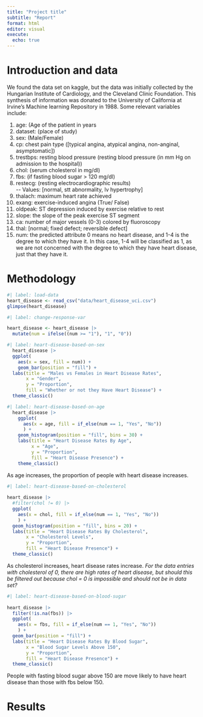 ```yaml
---
title: "Project title"
subtitle: "Report"
format: html
editor: visual
execute:
  echo: true
---
```


# Introduction and data

We found the data set on kaggle, but the data was initially collected by the Hungarian Institute of Cardiology, and the Cleveland Clinic Foundation. This synthesis of information was donated to the University of California at Irvine's Machine learning Repository in 1988. Some relevant variables include:

1.  age: (Age of the patient in years
2.  dataset: (place of study)
3.  sex: (Male/Female)
4.  cp: chest pain type (\[typical angina, atypical angina, non-anginal, asymptomatic\])
5.  trestbps: resting blood pressure (resting blood pressure (in mm Hg on admission to the hospital))
6.  chol: (serum cholesterol in mg/dl)
7.  fbs: (if fasting blood sugar \> 120 mg/dl)
8.  restecg: (resting electrocardiographic results)\
    \-- Values: \[normal, stt abnormality, lv hypertrophy\]
9.  thalach: maximum heart rate achieved
10. exang: exercise-induced angina (True/ False)
11. oldpeak: ST depression induced by exercise relative to rest
12. slope: the slope of the peak exercise ST segment
13. ca: number of major vessels (0-3) colored by fluoroscopy
14. thal: \[normal; fixed defect; reversible defect\]
15. num: the predicted attribute 0 means no heart disease, and 1-4 is the degree to which they have it. In this case, 1-4 will be classified as 1, as we are not concerned with the degree to which they have heart disease, just that they have it.

# Methodology

```r
#| label: load-data
heart_disease <- read_csv("data/heart_disease_uci.csv")
glimpse(heart_disease)
```

```r
#| label: change-response-var

heart_disease <- heart_disease |>
  mutate(num = ifelse((num >= "1"), "1", "0"))
```

```r
#| label: heart-disease-based-on-sex
  heart_disease |>
  ggplot(
    aes(x = sex, fill = num)) + 
    geom_bar(position = "fill") +
  labs(title = "Males vs Females in Heart Disease Rates", 
       x = "Gender",
       y = "Proportion", 
       fill = "Whether or not they Have Heart Disease") +
  theme_classic()

```

```r
#| label: heart-disease-based-on-age
  heart_disease |>
    ggplot(
      aes(x = age, fill = if_else(num == 1, "Yes", "No"))
      ) +
    geom_histogram(position = "fill", bins = 30) +
    labs(title = "Heart Disease Rates By Age",
         x = "Age",
         y = "Proportion",
         fill = "Heart Disease Presence") +
    theme_classic()
```

As age increases, the proportion of people with heart disease increases.

```r
#| label: heart-disease-based-on-cholesterol
  
heart_disease |>
  #filter(chol != 0) |>
  ggplot(
    aes(x = chol, fill = if_else(num == 1, "Yes", "No"))
    ) +
  geom_histogram(position = "fill", bins = 20) +
  labs(title = "Heart Disease Rates By Cholesterol",
       x = "Cholesterol Levels",
       y = "Proportion",         
       fill = "Heart Disease Presence") +
  theme_classic()
```

As cholesterol increases, heart disease rates increase. *For the data entries with cholesterol of 0, there are high rates of heart disease, but should this be filtered out because chol = 0 is impossible and should not be in data set?*

```r
#| label: heart-disease-based-on-blood-sugar
  
heart_disease |>
  filter(!is.na(fbs)) |>
  ggplot(
    aes(x = fbs, fill = if_else(num == 1, "Yes", "No"))
    ) +
  geom_bar(position = "fill") +
  labs(title = "Heart Disease Rates By Blood Sugar",
       x = "Blood Sugar Levels Above 150",
       y = "Proportion",         
       fill = "Heart Disease Presence") +
  theme_classic()
```

People with fasting blood sugar above 150 are move likely to have heart disease than those with fbs below 150.

# Results
